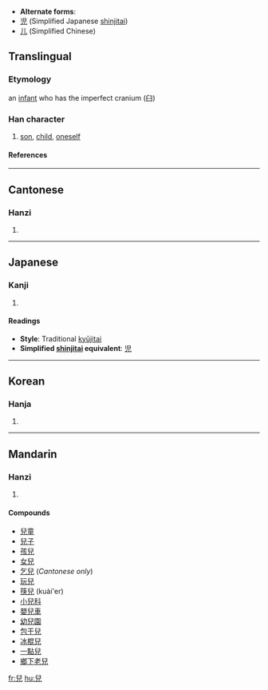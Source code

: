 * '''Alternate forms''':
* [[児]] (Simplified Japanese [[shinjitai]])
* [[儿]] (Simplified Chinese)

==Translingual==
===Etymology===
an [[infant]] who has the imperfect cranium (臼)
===Han character===
{{Han char|rad=儿|as=06|sn=8|four=7721<sub>7</sub>|canj=竹X竹山 (HXHU)}}
# [[son]], [[child]], [[oneself]]
====References====
{{Han ref|kx=0125.030|dkj=01365|dj=0265.060|hdz=10272.050|uh=5152|ud=20818|bh=A8E0|bd=43232}}
----
==Cantonese==
===Hanzi===
{{yue-hanzi|jyut=|y=yi4}}
# {{defn|Cantonese}}
----
==Japanese==
===Kanji===
{{ja-kanji|grade=|rs=儿06}}
# {{defn|Japanese}} 
====Readings====
{{ja-readings|on=[[じ]] (ji), [[に]] (ni), [[げい]] (gei)|kun=[[こ]] (ko)}}

* '''Style''': Traditional [[kyūjitai]]
* '''Simplified [[shinjitai]] equivalent''': [[児]]
----
==Korean==
===Hanja===
{{ko-hanja|hangeul=아|rv=a|mr=a}}
# {{defn|Korean}}
----
==Mandarin==
===Hanzi===
{{cmn-hanzi|sim=儿|pin=[[ér]] (er2), [[er]] (er5)|wg=erh<sup>2</sup>, erh<sup>5</sup>}}
# {{defn|Mandarin}}

====Compounds====
* [[兒童]]
* [[兒子]]
* [[孩兒]]
* [[女兒]]
* [[乞兒]] (''Cantonese only'')
* [[玩兒]]
* [[筷兒]] (kuài'er)
* [[小兒科]]
* [[嬰兒車]]
* [[幼兒園]]
* [[包干兒]]
* [[冰棍兒]]
* [[一點兒]]
* [[鄉下老兒]]

[[fr:兒]]
[[hu:兒]]